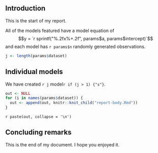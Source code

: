 ## Introduction

This is the start of my report.

All of the models featured have a model equation of
$$y = `r sprintf("%.2fx%+.2f", params$a, params$intercept)`$$
and each model has `r params$n` randomly generated observations.


```r
j <- length(params$dataset)
```

## Individual models

We have created `r j` model`r if (j > 1) {"s"}`.

```r
out <- NULL
for (i in names(params$dataset)) {
  out <- append(out, knitr::knit_child("report-body.Rmd"))
}
```

`r paste(out, collapse = '\n')`

## Concluding remarks

This is the end of my document. I hope you enjoyed it.
